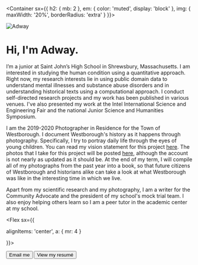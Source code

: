 


<Container
  sx={{
    h2: { mb: 2 },
    em: { color: 'muted', display: 'block' },
    img: {
        maxWidth: '20%',
        borderRadius: 'extra'
      }
  }}>

![Adway](/adway.jpg)

<div>

# Hi, I'm Adway. 

I’m a junior at Saint John’s High School in Shrewsbury, Massachusetts. I am interested in studying the human condition using a quantitative approach. Right now, my research interests lie in using public domain data to understand mental illnesses and substance abuse disorders and in understanding historical texts using a computational approach. I conduct self-directed research projects and my work has been published in various venues. I've also presented my work at the Intel International Science and Engineering Fair and the national Junior Science and Humanities Symposium.

I am the 2019-2020 Photographer in Residence for the Town of Westborough. I document Westborough's history as it happens through photography. Specifically, I try to portray daily life through the eyes of young children. You can read my vision statement for this project [here](/vision.pdf). The photos that I take for this project will be posted [here](https://instagram.com/thewestborougharchive), although the account is not nearly as updated as it should be. At the end of my term, I will compile all of my photographs from the past year into a book, so that future citizens of Westborough and historians alike can take a look at what Westborough was like in the interesting time in which we live.

Apart from my scientific research and my photography, I am a writer for the Community Advocate and the president of my school's mock trial team. I also enjoy helping others learn so I am a peer tutor in the academic center at my school.


<Flex sx={{ 
  
  alignItems: 'center', 
  a: { mr: 4 } 
  
}}>

<Button as="a" variant="muted" href="mailto:adway@adway.io">
  <Mail />
  Email me
</Button>

<Button as="a" variant="muted" href="/Resume.pdf">
  <File />
  View my resumé
  
  </Button>

</Flex>

</div>

</Container>



